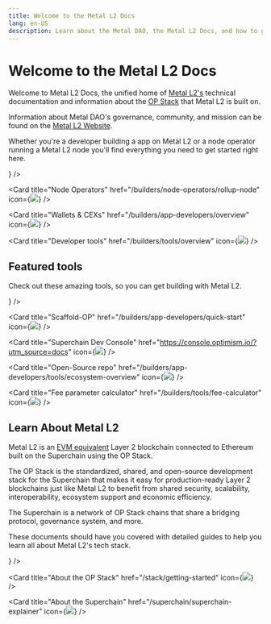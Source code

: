 ```yaml
---
title: Welcome to the Metal L2 Docs
lang: en-US
description: Learn about the Metal DAO, the Metal L2 Docs, and how to get started building with Metal L2.
---
```



# Welcome to the Metal L2 Docs

Welcome to Metal L2 Docs, the unified home of [Metal L2's](/connect/resources/glossary#metal-l2) technical documentation and information about the [OP Stack](/stack/getting-started) that Metal L2 is built on.

Information about Metal DAO's governance, community, and mission can be found on the [Metal L2 Website](https://metall2.com).

Whether you're a developer building a app on Metal L2 or a node operator running a Metal L2 node you'll find everything you need to get started right here.

<Cards>
  <Card title="App Developers" href="/builders/app-developers/overview" icon={<img src="img/icons/terminal-window-line.svg" />} />

  <Card title="Node Operators" href="/builders/node-operators/rollup-node" icon={<img src="img/icons/computer-line.svg" />} />

  <Card title="Wallets & CEXs" href="/builders/app-developers/overview" icon={<img src="img/icons/wallet.svg" />} />

  <Card title="Developer tools" href="/builders/tools/overview" icon={<img src="img/icons/tools.svg" />} />
  
</Cards>

## Featured tools

Check out these amazing tools, so you can get building with Metal L2.

<Cards>
  <Card title="Superchain faucet" href="https://console.optimism.io/faucet?utm_source=docs" icon={<img src="img/icons/gear.svg" />} />

  <Card title="Scaffold-OP" href="/builders/app-developers/quick-start" icon={<img src="img/icons/gear.svg" />} />

  <Card title="Superchain Dev Console" href="https://console.optimism.io/?utm_source=docs" icon={<img src="img/icons/gear.svg" />} />

  <Card title="Open-Source repo" href="/builders/app-developers/tools/ecosystem-overview" icon={<img src="img/icons/gear.svg" />} />

  <Card title="Fee parameter calculator" href="/builders/tools/fee-calculator" icon={<img src="img/icons/gear.svg" />} />

</Cards>

## Learn About Metal L2

Metal L2 is an [EVM equivalent](https://web.archive.org/web/20231127160757/https://medium.com/ethereum-optimism/introducing-evm-equivalence-5c2021deb306) Layer 2 blockchain connected to Ethereum built on the Superchain using the OP Stack.

The OP Stack is the standardized, shared, and open-source development stack for the Superchain that makes it easy for production-ready Layer 2 blockchains just like Metal L2 to benefit from shared security, scalability, interoperability, ecosystem support and economic efficiency.

The Superchain is a network of OP Stack chains that share a bridging protocol, governance system, and more.

These documents should have you covered with detailed guides to help you learn all about Metal L2's tech stack.

<Cards>
  <Card title="About Metal L2" href="/chain/getting-started" icon={<img src="img/icons/book.svg" />} />

  <Card title="About the OP Stack" href="/stack/getting-started" icon={<img src="img/icons/book.svg" />} />

  <Card title="About the Superchain" href="/superchain/superchain-explainer" icon={<img src="img/icons/book.svg" />} />
</Cards>
